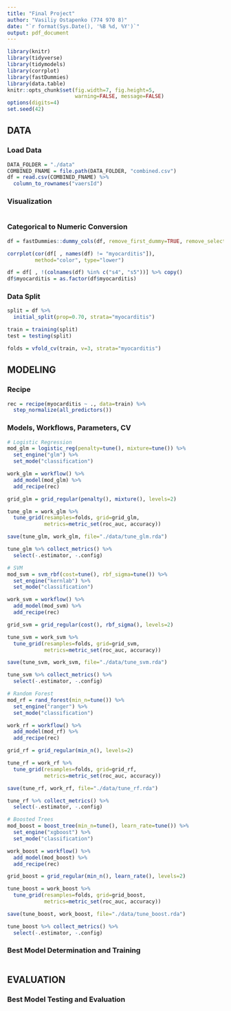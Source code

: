 ```yaml
---
title: "Final Project"
author: "Vasiliy Ostapenko (774 970 8)"
date: "`r format(Sys.Date(), '%B %d, %Y')`"
output: pdf_document
---
```

```r
library(knitr)
library(tidyverse)
library(tidymodels)
library(corrplot)
library(fastDummies)
library(data.table)
knitr::opts_chunk$set(fig.width=7, fig.height=5, 
                      warning=FALSE, message=FALSE)
options(digits=4)
set.seed(42)
```

## DATA
### Load Data
```r
DATA_FOLDER = "./data"
COMBINED_FNAME = file.path(DATA_FOLDER, "combined.csv")
df = read.csv(COMBINED_FNAME) %>%
  column_to_rownames("vaersId")
```

### Visualization
```r

```

### Categorical to Numeric Conversion
```r
df = fastDummies::dummy_cols(df, remove_first_dummy=TRUE, remove_selected_columns=TRUE)
```
```r
corrplot(cor(df[ , names(df) != "myocarditis"]), 
         method="color", type="lower")
```
```r
df = df[ , !(colnames(df) %in% c("s4", "s5"))] %>% copy()
df$myocarditis = as.factor(df$myocarditis)
```

### Data Split
```r
split = df %>%
  initial_split(prop=0.70, strata="myocarditis")

train = training(split)
test = testing(split)
```
```r
folds = vfold_cv(train, v=3, strata="myocarditis")
```

## MODELING
### Recipe
```r
rec = recipe(myocarditis ~ ., data=train) %>%
  step_normalize(all_predictors())
```

### Models, Workflows, Parameters, CV
```r
# Logistic Regression
mod_glm = logistic_reg(penalty=tune(), mixture=tune()) %>%
  set_engine("glm") %>%
  set_mode("classification")

work_glm = workflow() %>%
  add_model(mod_glm) %>%
  add_recipe(rec)

grid_glm = grid_regular(penalty(), mixture(), levels=2)

tune_glm = work_glm %>%
  tune_grid(resamples=folds, grid=grid_glm, 
            metrics=metric_set(roc_auc, accuracy))

save(tune_glm, work_glm, file="./data/tune_glm.rda")

tune_glm %>% collect_metrics() %>% 
  select(-.estimator, -.config)
```
```r
# SVM
mod_svm = svm_rbf(cost=tune(), rbf_sigma=tune()) %>%
  set_engine("kernlab") %>%
  set_mode("classification")

work_svm = workflow() %>%
  add_model(mod_svm) %>%
  add_recipe(rec)

grid_svm = grid_regular(cost(), rbf_sigma(), levels=2)

tune_svm = work_svm %>%
  tune_grid(resamples=folds, grid=grid_svm,
            metrics=metric_set(roc_auc, accuracy))

save(tune_svm, work_svm, file="./data/tune_svm.rda")

tune_svm %>% collect_metrics() %>%
  select(-.estimator, -.config)
```
```r
# Random Forest
mod_rf = rand_forest(min_n=tune()) %>%
  set_engine("ranger") %>%
  set_mode("classification")

work_rf = workflow() %>%
  add_model(mod_rf) %>%
  add_recipe(rec)

grid_rf = grid_regular(min_n(), levels=2)

tune_rf = work_rf %>%
  tune_grid(resamples=folds, grid=grid_rf,
            metrics=metric_set(roc_auc, accuracy))

save(tune_rf, work_rf, file="./data/tune_rf.rda")

tune_rf %>% collect_metrics() %>% 
  select(-.estimator, -.config)
```
```r
# Boosted Trees
mod_boost = boost_tree(min_n=tune(), learn_rate=tune()) %>%
  set_engine("xgboost") %>%
  set_mode("classification")

work_boost = workflow() %>%
  add_model(mod_boost) %>%
  add_recipe(rec)

grid_boost = grid_regular(min_n(), learn_rate(), levels=2)

tune_boost = work_boost %>%
  tune_grid(resamples=folds, grid=grid_boost, 
            metrics=metric_set(roc_auc, accuracy))

save(tune_boost, work_boost, file="./data/tune_boost.rda")

tune_boost %>% collect_metrics() %>% 
  select(-.estimator, -.config)
```

### Best Model Determination and Training
```r

```

## EVALUATION
### Best Model Testing and Evaluation
```r

```
